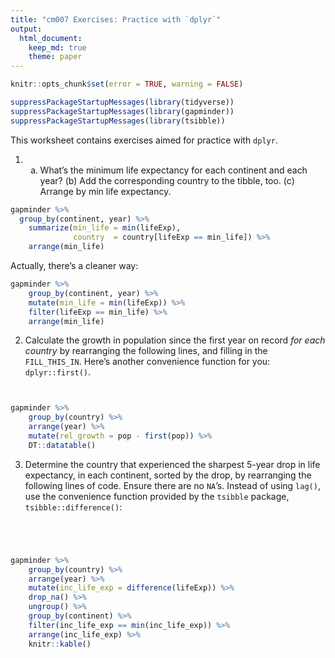 ```yaml
---
title: "cm007 Exercises: Practice with `dplyr`"
output: 
  html_document:
    keep_md: true
    theme: paper
---
```


<!---The following chunk allows errors when knitting--->

```r
knitr::opts_chunk$set(error = TRUE, warning = FALSE)
```

```r
suppressPackageStartupMessages(library(tidyverse))
suppressPackageStartupMessages(library(gapminder))
suppressPackageStartupMessages(library(tsibble))
```


This worksheet contains exercises aimed for practice with `dplyr`. 


1. (a) What's the minimum life expectancy for each continent and each year? (b) Add the corresponding country to the tibble, too. (c) Arrange by min life expectancy.

```r
gapminder %>% 
  group_by(continent, year) %>% 
	summarize(min_life = min(lifeExp),
			  country  = country[lifeExp == min_life]) %>% 
	arrange(min_life)
```

Actually, there's a cleaner way:

```r
gapminder %>% 
	group_by(continent, year) %>% 
	mutate(min_life = min(lifeExp)) %>% 
	filter(lifeExp == min_life) %>% 
	arrange(min_life)
```


2. Calculate the growth in population since the first year on record _for each country_ by rearranging the following lines, and filling in the `FILL_THIS_IN`. Here's another convenience function for you: `dplyr::first()`. 

```


```

```r
gapminder %>% 
	group_by(country) %>% 
	arrange(year) %>% 
	mutate(rel_growth = pop - first(pop)) %>% 
	DT::datatable()
```


3. Determine the country that experienced the sharpest 5-year drop in life expectancy, in each continent, sorted by the drop, by rearranging the following lines of code. Ensure there are no `NA`'s. Instead of using `lag()`, use the convenience function provided by the `tsibble` package, `tsibble::difference()`:

```




```

```r
gapminder %>% 
	group_by(country) %>% 
	arrange(year) %>% 
	mutate(inc_life_exp = difference(lifeExp)) %>% 
	drop_na() %>% 
	ungroup() %>% 
	group_by(continent) %>% 
	filter(inc_life_exp == min(inc_life_exp)) %>% 
	arrange(inc_life_exp) %>% 
	knitr::kable()
```



